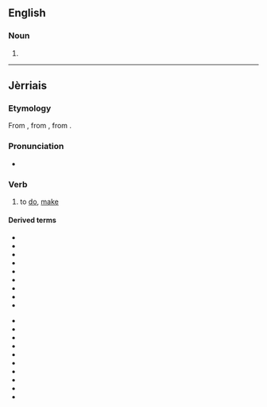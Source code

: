 ==English==

===Noun===
{{en-noun}}

# {{obsolete spelling of|faith}}

----

==Jèrriais==

===Etymology===
From {{etyl|fro|roa-jer}} {{term|faire|lang=fro}}, from {{etyl|la|roa-jer}} {{term|facio|faciō, facere|lang=la}}, from {{etyl|ine-pro|roa-jer}} {{term/t|ine-pro|*dʰeh₁-||to put, place, set}}.

===Pronunciation===
* {{audio|Jer-faithe.ogg|Audio}}

===Verb===
{{head|roa-jer|verb|gerund|faîs'sie}}

# to [[do]], [[make]]

====Derived terms====
{{der-top}}
* {{l|roa-jer|faithe cap pouor|gloss=to steer, steer out to sea}}
* {{l|roa-jer|faithe crédit|gloss=to give credit}}
* {{l|roa-jer|faithe dêdée|gloss=to wave bye-bye}}
* {{l|roa-jer|faithe des ilyies|gloss=to give someone the eye}}
* {{l|roa-jer|faithe eune montangne dé beurre|gloss=to do something half-baked; to construct a house of cards}}
* {{l|roa-jer|faithe jojo|gloss=to play giddy-up}}
* {{l|roa-jer|faithe la carre|gloss=to court}}
* {{l|roa-jer|faithe la fraude|gloss=to smuggle}}
* {{l|roa-jer|faithe la pânniole|gloss=to be out of sorts}}
{{der-mid}}
* {{l|roa-jer|faithe la reine|gloss=to put on airs}}
* {{l|roa-jer|faithe la tcheue|gloss=to queue}}
* {{l|roa-jer|faithe lé beurre|gloss=to make butter}}
* {{l|roa-jer|faithe les cartes|gloss=to shuffle}}
* {{l|roa-jer|faithe un bord|gloss=to make a tack, a run}}
* {{l|roa-jer|faithe un clyîn|gloss=to give a wink}}
* {{l|roa-jer|faithe un discours|gloss=to make a speech}}
* {{l|roa-jer|faithe un faux sîngne|gloss=to forge a signature}}
* {{l|roa-jer|faithe un noeud|gloss=to tie a knot}}
* {{l|roa-jer|faithe v'nîn lé docteu|gloss=to send for the doctor}}
{{der-bottom}}